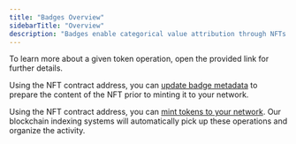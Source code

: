 ```yaml
---
title: "Badges Overview"
sidebarTitle: "Overview"
description: "Badges enable categorical value attribution through NFTs (ERC-1155)."
---
```


<Info>
  To learn more about a given token operation, open the provided link for
  further details.
</Info>

Using the NFT contract address, you can [update badge metadata](/api/v1/erc1155/put/metadata) to prepare
the content of the NFT prior to minting it to your network.

Using the NFT contract address, you can [mint tokens to your network](/api/v1/erc1155/post/mint).
Our blockchain indexing systems will automatically pick up these operations and organize the activity.
